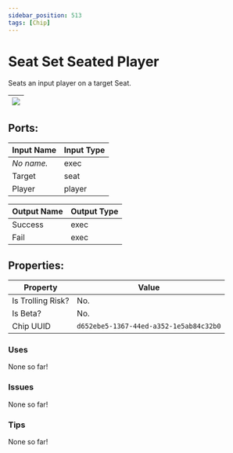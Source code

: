 ```yaml
---
sidebar_position: 513
tags: [Chip]
---
```


# Seat Set Seated Player


Seats an input player on a target Seat.

| ![](https://images-ext-2.discordapp.net/external/MPmIaQzlEPmgGWlgi-WxBBXt0Bjv_zWPkg1y1f_sy3s/https/www.recroomcircuits.com/image/circuit/absolute-value?width=206&height=108) |
|-----|

## Ports:

| Input Name | Input Type |
|-----------|-----------|
| *No name.* | exec |
| Target | seat |
| Player | player |

| Output Name | Output Type |
|-----------|-----------|
| Success | exec |
| Fail | exec |

## Properties:

| Property  | Value |
|-------------------|-----------|
| Is Trolling Risk? | No. |
| Is Beta? | No. |
| Chip UUID | `d652ebe5-1367-44ed-a352-1e5ab84c32b0` |

### Uses
None so far!

### Issues
None so far!

### Tips
None so far!
